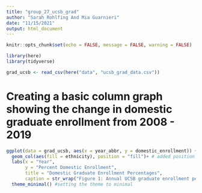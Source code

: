 ```yaml
---
title: "group_27_ucsb_grad"
author: "Sarah Rohlfing And Mia Guarnieri"
date: "11/15/2021"
output: html_document
---
```


```r
knitr::opts_chunk$set(echo = FALSE, message = FALSE, warning = FALSE)

library(here)
library(tidyverse)
```

```r
grad_ucsb <- read_csv(here("data", "ucsb_grad_data.csv"))
```

# Creating a basic column graph showing the change in domestic graduate enrollment from 2008 - 2019

```r
ggplot(data = grad_ucsb, aes(x = year_abbr, y = domestic_enrollment)) +
  geom_col(aes(fill = ethnicity), position = "fill")+ # added position = fill to change the bars from absolute counts to proportions
  labs(x = "Year",
       y = "Percent Domestic Enrollment", 
       title = "Domestic Graduate Enrollment Percentages",
       caption = str_wrap("Figure 1: Annual UCSB graduate enrollment percentages by ethnicity 2008-2019. Data: UCSB Office of Budget and Planning")) + # added labels, title, and caption
  theme_minimal() #setting the theme to minimal
```

